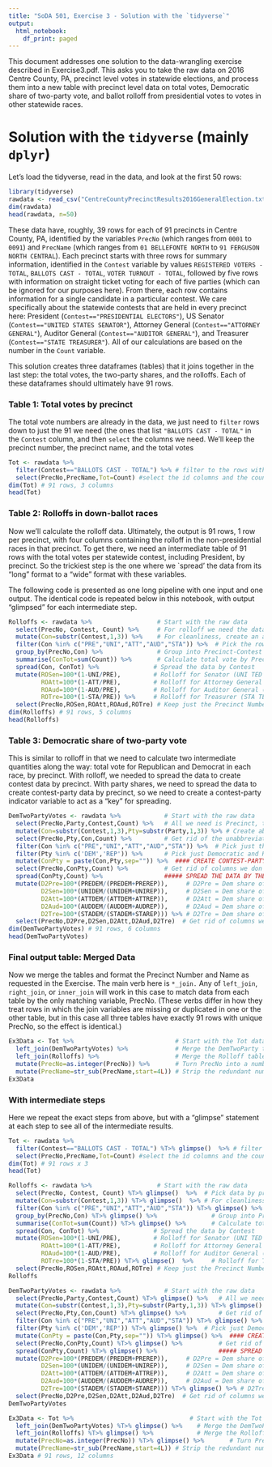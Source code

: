 ```yaml
---
title: "SoDA 501, Exercise 3 - Solution with the `tidyverse`"
output:
  html_notebook:
    df_print: paged
---
```


This document addresses one solution to the data-wrangling exercise described in Exercise3.pdf. This asks you to take the raw data on 2016 Centre County, PA, precinct level votes in statewide elections, and process them into a new table with precinct level data on total votes, Democratic share of two-party vote, and ballot rolloff from presidential votes to votes in other statewide races.

# Solution with the `tidyverse` (mainly `dplyr`)

Let's load the tidyverse, read in the data, and look at the first 50 rows:

```r
library(tidyverse)
rawdata <- read_csv("CentreCountyPrecinctResults2016GeneralElection.txt") # 3520 rows, 16 columns
dim(rawdata)
head(rawdata, n=50)
```

These data have, roughly, 39 rows for each of 91 precincts in Centre County, PA, identified by the variables `PrecNo` (which ranges from `0001` to `0091`) and `PrecName` (which ranges from `01 BELLEFONTE NORTH` to `91 FERGUSON NORTH CENTRAL`). Each precinct starts with three rows for summary information, identified in the `Contest` variable by values `REGISTERED VOTERS - TOTAL`, `BALLOTS CAST - TOTAL`, `VOTER TURNOUT - TOTAL`, followed by five rows with information on straight ticket voting for each of five parties (which can be ignored for our purposes here). From there, each row contains information for a single candidate in a particular contest. We care specifically about the statewide contests that are held in every precinct here: President (`Contest=="PRESIDENTIAL ELECTORS"`), US Senator (`Contest=="UNITED STATES SENATOR"`), Attorney General (`Contest=="ATTORNEY GENERAL"`), Auditor General (`Contest=="AUDITOR GENERAL"`), and Treasurer (`Contest=="STATE TREASURER"`). All of our calculations are based on the number in the `Count` variable.

This solution creates three dataframes (tables) that it joins together in the last step: the total votes, the two-party shares, and the rolloffs. Each of these dataframes should ultimately have 91 rows.

### Table 1: Total votes by precinct

The total vote numbers are already in the data, we just need to `filter` rows down to just the 91 we need (the ones that list `"BALLOTS CAST - TOTAL"` in the `Contest` column, and then `select` the columns we need. We'll keep the precinct number, the precinct name, and the total votes

```r
Tot <- rawdata %>% 
  filter(Contest=="BALLOTS CAST - TOTAL") %>% # filter to the rows with total votes
  select(PrecNo,PrecName,Tot=Count) #select the id columns and the counts. Rename the counts to Tot
dim(Tot) # 91 rows, 3 columns
head(Tot)
```

### Table 2: Rolloffs in down-ballot races

Now we'll calculate the rolloff data. Ultimately, the output is 91 rows, 1 row per precinct, with four columns containing the rolloff in the non-presidential races in that precinct. To get there, we need an intermediate table of 91 rows with the total votes per statewide contest, including President, by precinct. So the trickiest step is the one where we `spread' the data from its "long" format to a "wide" format with these variables. 

The following code is presented as one long pipeline with one input and one output. The identical code is repeated below in this notebook, with output "glimpsed" for each intermediate step.

```r
Rolloffs <- rawdata %>%                  # Start with the raw data
  select(PrecNo, Contest, Count) %>%     # For rolloff we need the data by precinct & contest
  mutate(Con=substr(Contest,1,3)) %>%    # For cleanliness, create an abbreviated contest variable
  filter(Con %in% c("PRE","UNI","ATT","AUD","STA")) %>%  # Pick the rows with just the statewide contests
  group_by(PrecNo,Con) %>%               # Group into Precinct-Contest units
  summarise(ConTot=sum(Count)) %>%       # Calculate total vote by Precinct-Contest
  spread(Con, ConTot) %>%               # Spread the data by Contest
  mutate(ROSen=100*(1-UNI/PRE),         # Rolloff for Senator (UNI TED STATES SENATOR)
         ROAtt=100*(1-ATT/PRE),         # Rolloff for Attorney General (ATT ORNEY GENERAL)
         ROAud=100*(1-AUD/PRE),         # Rolloff for Auditor General (AUD ITOR GENERAL)
         ROTre=100*(1-STA/PRE)) %>%     # Rolloff for Treasurer (STA TE TREASURER)
  select(PrecNo,ROSen,ROAtt,ROAud,ROTre) # Keep just the Precinct Number and Rolloff variables
dim(Rolloffs) # 91 rows, 5 columns
head(Rolloffs)
```


### Table 3: Democratic share of two-party vote

This is similar to rolloff in that we need to calculate two intermediate quantities along the way: total vote for Republican and Democrat in each race, by precinct. With rolloff, we needed to spread the data to create contest data by precinct. With party shares, we need to spread the data to create contest-party data by precinct, so we need to create a contest-party indicator variable to act as a "key" for spreading.

```r
DemTwoPartyVotes <- rawdata %>%            # Start with the raw data
  select(PrecNo,Party,Contest,Count) %>%   # All we need is Precinct, the "Contest", and the "Count"
  mutate(Con=substr(Contest,1,3),Pty=substr(Party,1,3)) %>% # Create abbreviated Party & Contest variables
  select(PrecNo,Pty,Con,Count) %>%         # Get rid of the unabbreviated variables
  filter(Con %in% c("PRE","UNI","ATT","AUD","STA")) %>%  # Pick just the rows with elections of interest
  filter(Pty %in% c('DEM','REP')) %>%      # Pick just Democratic and Republican candidates
  mutate(ConPty = paste(Con,Pty,sep="")) %>%  #### CREATE CONTEST-PARTY TO ACT AS KEY FOR SPREAD
  select(PrecNo,ConPty,Count) %>%          # Get rid of columns we don't need.
  spread(ConPty,Count) %>%                 ##### SPREAD THE DATA BY THE CONTEST-PARTY KEY
  mutate(D2Pre=100*(PREDEM/(PREDEM+PREREP)),     # D2Pre = Dem share of 2 party vote for President
         D2Sen=100*(UNIDEM/(UNIDEM+UNIREP)),     # D2Sen = Dem share of 2 party vote for US Senator
         D2Att=100*(ATTDEM/(ATTDEM+ATTREP)),     # D2Att = Dem share of 2 party vote for Attorney Genl
         D2Aud=100*(AUDDEM/(AUDDEM+AUDREP)),     # D2Aud = Dem share of 2 party vote for Auditor Genl
         D2Tre=100*(STADEM/(STADEM+STAREP))) %>% # D2Tre = Dem share of 2 party vote for St Treasurer
  select(PrecNo,D2Pre,D2Sen,D2Att,D2Aud,D2Tre)  # Get rid of columns we don't need
dim(DemTwoPartyVotes) # 91 rows, 6 columns
head(DemTwoPartyVotes)
```


### Final output table: Merged Data

Now we merge the tables and format the Precinct Number and Name as requested in the Exercise. The main verb here is `*_join.` Any of `left_join`, `right_join`, or `inner_join` will work in this case to match data from each table by the only matching variable, PrecNo. (These verbs differ in how they treat rows in which the join variables are missing or duplicated in one or the other table, but in this case all three tables have exactly 91 rows with unique PrecNo, so the effect is identical.)

```r
Ex3Data <- Tot %>%                            # Start with the Tot data_frame
  left_join(DemTwoPartyVotes) %>%             # Merge the DemTwoParty table (on shared PrecNo)
  left_join(Rolloffs) %>%                     # Merge the Rolloff table (on shared PrecNo)
  mutate(PrecNo=as.integer(PrecNo)) %>%       # Turn PrecNo into a number
  mutate(PrecName=str_sub(PrecName,start=4L)) # Strip the redundant number off of the Precinct names
Ex3Data
```

### With intermediate steps

Here we repeat the exact steps from above, but with a "glimpse" statement at each step to see all of the intermediate results.

```r
Tot <- rawdata %>% 
  filter(Contest=="BALLOTS CAST - TOTAL") %T>% glimpse()  %>% # filter to the rows with total votes
  select(PrecNo,PrecName,Tot=Count) #select the id columns and the counts. Rename the counts to Tot
dim(Tot) # 91 rows x 3
head(Tot)
```


```r
Rolloffs <- rawdata %>%                  # Start with the raw data
  select(PrecNo, Contest, Count) %T>% glimpse()  %>%  # Pick data by precinct & contest
  mutate(Con=substr(Contest,1,3)) %T>% glimpse()  %>% # For cleanliness, create abbrev contest variable
  filter(Con %in% c("PRE","UNI","ATT","AUD","STA")) %T>% glimpse() %>% # Pick rows w statewide contests
  group_by(PrecNo,Con) %T>% glimpse() %>%               # Group into Precinct-Contest units
  summarise(ConTot=sum(Count)) %T>% glimpse() %>%       # Calculate total vote by Precinct-Contest
  spread(Con, ConTot) %>%               # Spread the data by Contest
  mutate(ROSen=100*(1-UNI/PRE),         # Rolloff for Senator (UNI TED STATES SENATOR)
         ROAtt=100*(1-ATT/PRE),         # Rolloff for Attorney General (ATT ORNEY GENERAL)
         ROAud=100*(1-AUD/PRE),         # Rolloff for Auditor General (AUD ITOR GENERAL)
         ROTre=100*(1-STA/PRE)) %T>% glimpse()  %>%     # Rolloff for Treasurer (STA TE TREASURER)
  select(PrecNo,ROSen,ROAtt,ROAud,ROTre) # Keep just the Precinct Number and Rolloff variables
Rolloffs
```



```r
DemTwoPartyVotes <- rawdata %>%            # Start with the raw data
  select(PrecNo,Party,Contest,Count) %T>% glimpse() %>%   # All we need is Precinct, Contest, & "Count"
  mutate(Con=substr(Contest,1,3),Pty=substr(Party,1,3)) %T>% glimpse() %>% # Abbreviated Party & Contest
  select(PrecNo,Pty,Con,Count) %T>% glimpse() %>%         # Get rid of the unabbreviated variables
  filter(Con %in% c("PRE","UNI","ATT","AUD","STA")) %T>% glimpse() %>%  # Pick rows w elections
  filter(Pty %in% c('DEM','REP')) %T>% glimpse() %>%  # Pick just Democratic and Republican candidates
  mutate(ConPty = paste(Con,Pty,sep="")) %T>% glimpse() %>%  #### CREATE CONTEST-PARTY AS KEY FOR SPREAD
  select(PrecNo,ConPty,Count) %T>% glimpse() %>%          # Get rid of columns we don't need.
  spread(ConPty,Count) %T>% glimpse() %>%                 ##### SPREAD THE DATA BY THE CONTEST-PARTY KEY
  mutate(D2Pre=100*(PREDEM/(PREDEM+PREREP)),     # D2Pre = Dem share of 2 party vote for President
         D2Sen=100*(UNIDEM/(UNIDEM+UNIREP)),     # D2Sen = Dem share of 2 party vote for US Senator
         D2Att=100*(ATTDEM/(ATTDEM+ATTREP)),     # D2Att = Dem share of 2 party vote for Attorney Genl
         D2Aud=100*(AUDDEM/(AUDDEM+AUDREP)),     # D2Aud = Dem share of 2 party vote for Auditor Genl
         D2Tre=100*(STADEM/(STADEM+STAREP))) %T>% glimpse() %>% # D2Tre = Dem share, 2 pty vote St Treasurer
  select(PrecNo,D2Pre,D2Sen,D2Att,D2Aud,D2Tre)  # Get rid of columns we don't need
DemTwoPartyVotes
```


```r
Ex3Data <- Tot %>%                                # Start with the Tot data_frame
  left_join(DemTwoPartyVotes) %T>% glimpse() %>%    # Merge the DemTwoParty table (on shared PrecNo)
  left_join(Rolloffs) %T>% glimpse() %>%            # Merge the Rolloff table (on shared PrecNo)
  mutate(PrecNo=as.integer(PrecNo)) %T>% glimpse() %>%       # Turn PrecNo into a number
  mutate(PrecName=str_sub(PrecName,start=4L)) # Strip the redundant number off of the Precinct names
Ex3Data # 91 rows, 12 columns
```
